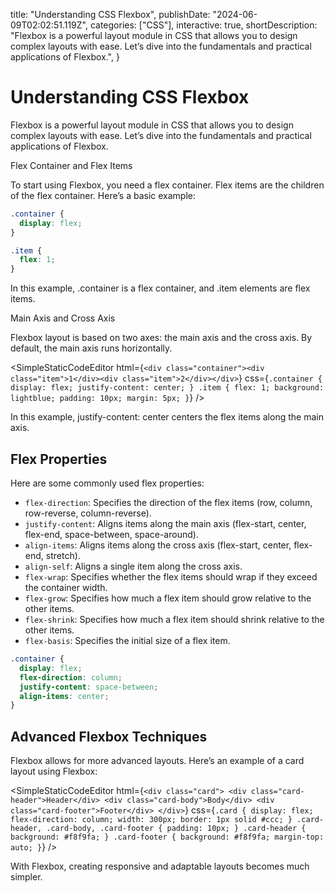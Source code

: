   title: "Understanding CSS Flexbox",
  publishDate: "2024-06-09T02:02:51.119Z",
  categories: ["CSS"],
  interactive: true,
  shortDescription:
    "Flexbox is a powerful layout module in CSS that allows you to design complex layouts with ease. Let’s dive into the fundamentals and practical applications of Flexbox.",
}

# Understanding CSS Flexbox

Flexbox is a powerful layout module in CSS that allows you to design complex layouts with ease. Let’s dive into the fundamentals and practical applications of Flexbox.

Flex Container and Flex Items

To start using Flexbox, you need a flex container. Flex items are the children of the flex container. Here’s a basic example:

```css
.container {
  display: flex;
}

.item {
  flex: 1;
}
```

In this example, .container is a flex container, and .item elements are flex items.

Main Axis and Cross Axis

Flexbox layout is based on two axes: the main axis and the cross axis. By default, the main axis runs horizontally.

<SimpleStaticCodeEditor
  html={`<div class="container"><div class="item">1</div><div class="item">2</div></div>`}
  css={`
    .container {
      display: flex;
      justify-content: center;
    }
    .item {
      flex: 1;
      background: lightblue;
      padding: 10px;
      margin: 5px;
    }
  `}
/>

In this example, justify-content: center centers the flex items along the main axis.

## Flex Properties

Here are some commonly used flex properties:

- `flex-direction`: Specifies the direction of the flex items (row, column, row-reverse, column-reverse).
- `justify-content`: Aligns items along the main axis (flex-start, center, flex-end, space-between, space-around).
- `align-items`: Aligns items along the cross axis (flex-start, center, flex-end, stretch).
- `align-self`: Aligns a single item along the cross axis.
- `flex-wrap`: Specifies whether the flex items should wrap if they exceed the container width.
- `flex-grow`: Specifies how much a flex item should grow relative to the other items.
- `flex-shrink`: Specifies how much a flex item should shrink relative to the other items.
- `flex-basis`: Specifies the initial size of a flex item.

```css
.container {
  display: flex;
  flex-direction: column;
  justify-content: space-between;
  align-items: center;
}
```

## Advanced Flexbox Techniques

Flexbox allows for more advanced layouts. Here’s an example of a card layout using Flexbox:

<SimpleStaticCodeEditor
  html={`
    <div class="card">
      <div class="card-header">Header</div>
      <div class="card-body">Body</div>
      <div class="card-footer">Footer</div>
    </div>
  `}
  css={`
    .card {
      display: flex;
      flex-direction: column;
      width: 300px;
      border: 1px solid #ccc;
    }
    .card-header,
    .card-body,
    .card-footer {
      padding: 10px;
    }
    .card-header {
      background: #f8f9fa;
    }
    .card-footer {
      background: #f8f9fa;
      margin-top: auto;
    }
  `}
/>

With Flexbox, creating responsive and adaptable layouts becomes much simpler.
